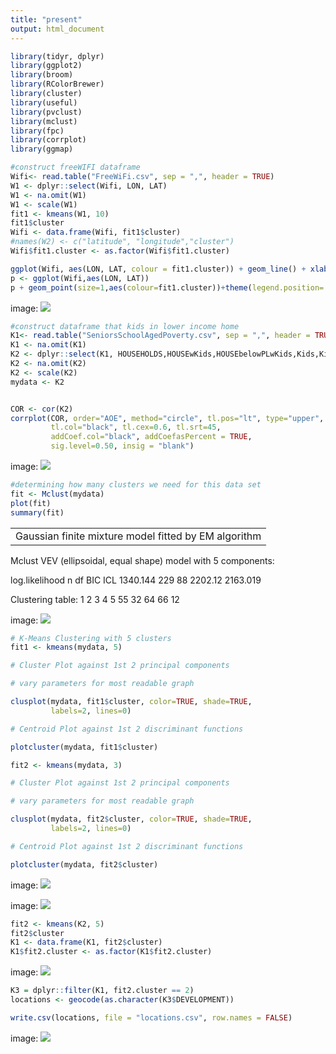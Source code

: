 ```yaml
---
title: "present"
output: html_document
---
```

```r
library(tidyr, dplyr)
library(ggplot2)
library(broom)
library(RColorBrewer)
library(cluster)
library(useful)
library(pvclust)
library(mclust)
library(fpc)
library(corrplot)
library(ggmap) 

#construct freeWIFI dataframe
Wifi<- read.table("FreeWiFi.csv", sep = ",", header = TRUE)
W1 <- dplyr::select(Wifi, LON, LAT)
W1 <- na.omit(W1)
W1 <- scale(W1)
fit1 <- kmeans(W1, 10) 
fit1$cluster
Wifi <- data.frame(Wifi, fit1$cluster)
#names(W2) <- c("latitude", "longitude","cluster") 
Wifi$fit1.cluster <- as.factor(Wifi$fit1.cluster)

ggplot(Wifi, aes(LON, LAT, colour = fit1.cluster)) + geom_line() + xlab("longitude") + ylab("latitude")
p <- ggplot(Wifi,aes(LON, LAT))
p + geom_point(size=1,aes(colour=fit1.cluster))+theme(legend.position='top')
```

image: ![](Wifi_mapping.jpeg)

```r
#construct dataframe that kids in lower income home
K1<- read.table("SeniorsSchoolAgedPoverty.csv", sep = ",", header = TRUE)
K1 <- na.omit(K1)
K2 <- dplyr::select(K1, HOUSEHOLDS,HOUSEwKids,HOUSEbelowPLwKids,Kids,KidsBELOWPOVERTYLEVEL)
K2 <- na.omit(K2)
K2 <- scale(K2)
mydata <- K2


COR <- cor(K2)
corrplot(COR, order="AOE", method="circle", tl.pos="lt", type="upper",        
         tl.col="black", tl.cex=0.6, tl.srt=45, 
         addCoef.col="black", addCoefasPercent = TRUE,
         sig.level=0.50, insig = "blank")
```

image: ![](K1correlation.jpeg)
```r
#determining how many clusters we need for this data set
fit <- Mclust(mydata)
plot(fit)
summary(fit)
```

----------------------------------------------------
Gaussian finite mixture model fitted by EM algorithm 
----------------------------------------------------

Mclust VEV (ellipsoidal, equal shape) model with 5 components:

 log.likelihood   n df     BIC      ICL
       1340.144 229 88 2202.12 2163.019

Clustering table:
 1  2  3  4  5 
55 32 64 66 12 

image: ![](K1bic.jpeg)

```r
# K-Means Clustering with 5 clusters
fit1 <- kmeans(mydata, 5)

# Cluster Plot against 1st 2 principal components

# vary parameters for most readable graph

clusplot(mydata, fit1$cluster, color=TRUE, shade=TRUE, 
         labels=2, lines=0)

# Centroid Plot against 1st 2 discriminant functions

plotcluster(mydata, fit1$cluster)

fit2 <- kmeans(mydata, 3)

# Cluster Plot against 1st 2 principal components

# vary parameters for most readable graph

clusplot(mydata, fit2$cluster, color=TRUE, shade=TRUE, 
         labels=2, lines=0)

# Centroid Plot against 1st 2 discriminant functions

plotcluster(mydata, fit2$cluster)
```
image: ![](Cluster5.jpeg)

image: ![](Cluster3.jpeg)


```r
fit2 <- kmeans(K2, 5) 
fit2$cluster
K1 <- data.frame(K1, fit2$cluster)
K1$fit2.cluster <- as.factor(K1$fit2.cluster)
```

image: ![](data.png)

```r
K3 = dplyr::filter(K1, fit2.cluster == 2)
locations <- geocode(as.character(K3$DEVELOPMENT))

write.csv(locations, file = "locations.csv", row.names = FALSE)
```

image: ![](carto.png)
